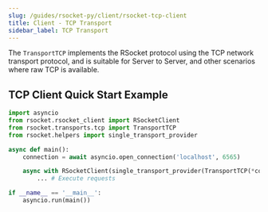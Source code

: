 ```yaml
---
slug: /guides/rsocket-py/client/rsocket-tcp-client
title: Client - TCP Transport
sidebar_label: TCP Transport
---
```


The `TransportTCP` implements the RSocket protocol using the TCP network transport protocol,
and is suitable for Server to Server, and other scenarios where raw TCP is available.


## TCP Client Quick Start Example

```py
import asyncio
from rsocket.rsocket_client import RSocketClient
from rsocket.transports.tcp import TransportTCP
from rsocket.helpers import single_transport_provider

async def main():
    connection = await asyncio.open_connection('localhost', 6565)

    async with RSocketClient(single_transport_provider(TransportTCP(*connection))) as client:
        ... # Execute requests

if __name__ == '__main__':
    asyncio.run(main())
```
